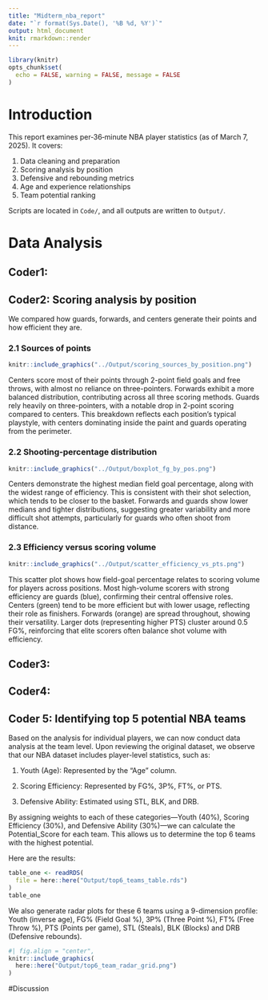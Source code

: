 ```yaml
---
title: "Midterm_nba_report"
date: "`r format(Sys.Date(), '%B %d, %Y')`"
output: html_document
knit: rmarkdown::render
---
```

```r
library(knitr)
opts_chunk$set(
  echo = FALSE, warning = FALSE, message = FALSE
)
```

# Introduction
This report examines per‑36‑minute NBA player statistics (as of March 7, 2025). It covers:

1. Data cleaning and preparation
2. Scoring analysis by position
3. Defensive and rebounding metrics
4. Age and experience relationships
5. Team potential ranking

Scripts are located in `Code/`, and all outputs are written to `Output/`.


# Data Analysis

## Coder1:


## Coder2: Scoring analysis by position
We compared how guards, forwards, and centers generate their points and how efficient they are.

<div style="page-break-after:always"></div>

### 2.1 Sources of points  


```r
knitr::include_graphics("../Output/scoring_sources_by_position.png")
```


Centers score most of their points through 2-point field goals and free throws, with almost no reliance on three-pointers. Forwards exhibit a more balanced distribution, contributing across all three scoring methods. Guards rely heavily on three-pointers, with a notable drop in 2-point scoring compared to centers. This breakdown reflects each position’s typical playstyle, with centers dominating inside the paint and guards operating from the perimeter.

### 2.2 Shooting‑percentage distribution  
```r
knitr::include_graphics("../Output/boxplot_fg_by_pos.png")
```


Centers demonstrate the highest median field goal percentage, along with the widest range of efficiency. This is consistent with their shot selection, which tends to be closer to the basket. Forwards and guards show lower medians and tighter distributions, suggesting greater variability and more difficult shot attempts, particularly for guards who often shoot from distance.

### 2.3 Efficiency versus scoring volume  
```r
knitr::include_graphics("../Output/scatter_efficiency_vs_pts.png")
```

This scatter plot shows how field-goal percentage relates to scoring volume for players across positions. Most high-volume scorers with strong efficiency are guards (blue), confirming their central offensive roles. Centers (green) tend to be more efficient but with lower usage, reflecting their role as finishers. Forwards (orange) are spread throughout, showing their versatility. Larger dots (representing higher PTS) cluster around 0.5 FG%, reinforcing that elite scorers often balance shot volume with efficiency.


## Coder3:



## Coder4:


## Coder 5: Identifying top 5 potential NBA teams
Based on the analysis for individual players, we can now conduct data analysis at the team level. Upon reviewing the original dataset, we observe that our NBA dataset includes player-level statistics, such as:

1. Youth (Age): Represented by the "Age" column.

2. Scoring Efficiency: Represented by FG%, 3P%, FT%, or PTS.

3. Defensive Ability: Estimated using STL, BLK, and DRB.

By assigning weights to each of these categories—Youth (40%), Scoring Efficiency (30%), and Defensive Ability (30%)—we can calculate the Potential_Score for each team. This allows us to determine the top 6 teams with the highest potential.

Here are the results:

```r
table_one <- readRDS(
  file = here::here("Output/top6_teams_table.rds")
)
table_one
```

We also generate radar plots for these 6 teams using a 9-dimension profile: Youth (inverse age), FG% (Field Goal %), 3P% (Three Point %), FT% (Free Throw %), PTS (Points per game), STL (Steals), BLK (Blocks) and DRB (Defensive rebounds).

```r
#| fig.align = "center",
knitr::include_graphics(
  here::here("Output/top6_team_radar_grid.png")
)
```
#Discussion



